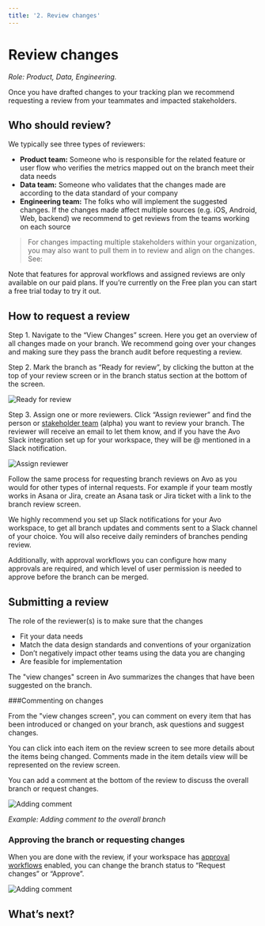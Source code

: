 ```yaml
---
title: '2. Review changes'
---
```



# Review changes

_Role: Product, Data, Engineering._

Once you have drafted changes to your tracking plan we recommend requesting a review from your teammates and impacted stakeholders.

## Who should review?

We typically see three types of reviewers:

- **Product team:** Someone who is responsible for the related feature or user flow who verifies the metrics mapped out on the branch meet their data needs
- **Data team:** Someone who validates that the changes made are according to the data standard of your company
- **Engineering team:** The folks who will implement the suggested changes. If the changes made affect multiple sources (e.g. iOS, Android, Web, backend) we recommend to get reviews from the teams working on each source

> For changes impacting multiple stakeholders within your organization, you may also want to pull them in to review and align on the changes. See: <PageLink
  image="/docs/images/svg/analyticsmanager.svg"
  title="Impacted Stakeholders"
  description="Managing changes impacting multiple stakeholders"
  href="/data-design/guides/managing-changes-impacting-multiple-stakeholders"
/>

<Callout type="info">
  Note that features for approval workflows and assigned reviews are only available on our paid plans. If you’re currently on the Free plan you can start a free trial today to try it out.
</Callout>

## How to request a review

Step 1. Navigate to the “View Changes” screen. Here you get an overview of all changes made on your branch. We recommend going over your changes and making sure they pass the branch audit before requesting a review. 

Step 2. Mark the branch as “Ready for review”, by clicking the button at the top of your review screen or in the branch status section at the bottom of the screen.

![Ready for review](/images/workflow/2.review/ready-for-review.png)

Step 3. Assign one or more reviewers. Click “Assign reviewer” and find the person or [stakeholder team](/data-design/avo-tracking-plan/stakeholder-domains) (alpha) you want to review your branch. The reviewer will receive an email to let them know, and if you have the Avo Slack integration set up for your workspace, they will be @ mentioned in a Slack notification.

![Assign reviewer](/images/workflow/2.review/assign-reviewer.png)

<Callout type="info" emoji="💡">
  Follow the same process for requesting branch reviews on Avo as you would for
  other types of internal requests. For example if your team mostly works in
  Asana or Jira, create an Asana task or Jira ticket with a link to the branch
  review screen.
</Callout>

We highly recommend you set up Slack notifications for your Avo workspace, to get all branch updates and comments sent to a Slack channel of your choice. You will also receive daily reminders of branches pending review.

<PageLink
  image="/docs/images/svg/dev.svg"
  title="Slack notifications"
  description="Learn how to enable Slack notifications in your Avo Workspace"
  href="/workspace/integrations#slack"
/>

Additionally, with approval workflows you can configure how many approvals are required, and which level of user permission is needed to approve before the branch can be merged.

<PageLink
  image="/docs/images/svg/analyticsmanager.svg"
  title="Approval workflows"
  description="Increase the quality of your tracking plan with protected main branch and branch approvals"
  href="/data-design/branches/approval-workflows"
/>

## Submitting a review

The role of the reviewer(s) is to make sure that the changes

- Fit your data needs
- Match the data design standards and conventions of your organization
- Don’t negatively impact other teams using the data you are changing
- Are feasible for implementation

The "view changes" screen in Avo summarizes the changes that have been suggested on the branch.

###Commenting on changes

From the "view changes screen", you can comment on every item that has been introduced or changed on your branch, ask questions and suggest changes.

You can click into each item on the review screen to see more details about the items being changed. Comments made in the item details view will be represented on the review screen.

You can add a comment at the bottom of the review to discuss the overall branch or request changes.

![Adding comment](/images/workflow/2.review/branch-comment.png)

_Example: Adding comment to the overall branch_

### Approving the branch or requesting changes

When you are done with the review, if your workspace has [approval workflows](/data-design/branches/approval-workflows) enabled, you can change the branch status to “Request changes” or “Approve”.

![Adding comment](/images/workflow/2.review/approve-branch.png)

## What’s next?

<PageLink
  image="/docs/images/svg/analyticsmanager.svg"
  title="3. Request implementation"
  description="Learn how to request implementation"
  href="/workflow/request-implementation"
/>
